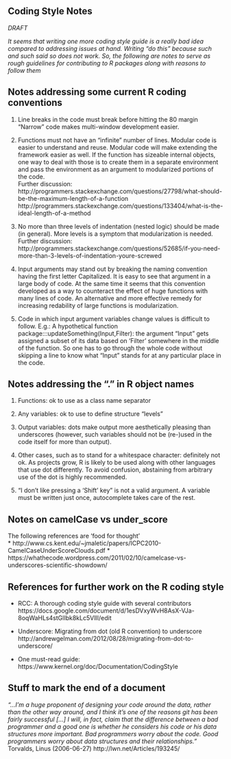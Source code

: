Coding Style Notes
------------------

_DRAFT_  

_It seems that writing one more coding style guide is a really bad idea 
compared to addressing issues at hand. Writing "do this" because such and
such said so does not work. So, the following are notes to serve as 
rough guidelines for contributing to R packages along with reasons
to follow them_ 


## Notes addressing some current R coding conventions

1. Line breaks in the code must break before hitting the 80 margin
"Narrow" code makes multi-window development easier.

2. Functions must not have an "infinite" number of lines. Modular code
is easier to understand and reuse. Modular code will make extending
the framework easier as well. If the function has sizeable internal 
objects, one way to deal with those is to create them in a separate 
environment and pass the environment as an argument to modularized 
portions of the code.  
Further discussion:  
http://programmers.stackexchange.com/questions/27798/what-should-be-the-maximum-length-of-a-function  
http://programmers.stackexchange.com/questions/133404/what-is-the-ideal-length-of-a-method  

3. No more than three levels of indentation (nested logic) should be made 
(in general). More levels is a symptom that modularization is needed.  
Further discussion:  
http://programmers.stackexchange.com/questions/52685/if-you-need-more-than-3-levels-of-indentation-youre-screwed  
 
4. Input arguments may stand out by breaking the naming convention having
the first letter Capitalized. It is easy to see that argument in a large
body of code. At the same time it seems that this convention developed
as a way to counteract the effect of huge functions with many lines of code.
An alternative and more effective remedy for increasing redability of
large functions is modularization.

5. Code in which input argument variables change values is difficult to follow. 
E.g.: A hypothetical function package:::updateSomething(Input,Filter): 
the argument "Input" gets assigned a subset of its data based on 'Filter' 
somewhere in the middle of the function. So one has to go through the whole 
code without skipping a line to know what "Input" stands for at any particular 
place in the code.  


## Notes addressing the "." in R object names

1. Functions: ok to use as a class name separator

2. Any variables: ok to use to define structure "levels"

3. Output variables: dots make output more aesthetically pleasing 
than underscores (however, such variables should not be (re-)used in the code 
itself for more than output).

4. Other cases, such as to stand for a whitespace character: definitely not ok.
As projects grow, R is likely to be used along with other languages that 
use dot differently. To avoid confusion, abstaining from arbitrary use 
of the dot is highly recommended.

5. "I don't like pressing a 'Shift' key" is not a valid argument. A variable must 
be written just once, autocomplete takes care of the rest.


## Notes on camelCase vs under_score

The following references are 'food for thought'  
* http://www.cs.kent.edu/~jmaletic/papers/ICPC2010-CamelCaseUnderScoreClouds.pdf
* https://whathecode.wordpress.com/2011/02/10/camelcase-vs-underscores-scientific-showdown/  


## References for further work on the R coding style

* RCC: A thorough coding style guide with several contributors  
https://docs.google.com/document/d/1esDVxyWvH8AsX-VJa-8oqWaHLs4stGlIbk8kLc5VlII/edit

* Underscore: Migrating from dot (old R convention) to underscore  
http://andrewgelman.com/2012/08/28/migrating-from-dot-to-underscore/

* One must-read guide:  
https://www.kernel.org/doc/Documentation/CodingStyle


## Stuff to mark the end of a document
 
 _"...I'm a huge proponent of designing your code around the data, rather than 
 the other way around, and I think it's one of the reasons git has been fairly 
 successful [...] I will, in fact, claim that the difference between a bad 
 programmer and a good one is whether he considers his code or his data 
 structures more important. Bad programmers worry about the code. Good 
 programmers worry about data structures and their relationships."_  
 Torvalds, Linus (2006-06-27) http://lwn.net/Articles/193245/


